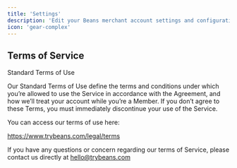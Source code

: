 ```yaml
---
title: 'Settings'
description: 'Edit your Beans merchant account settings and configuration.'
icon: 'gear-complex'
---
```


## Terms of Service

Standard Terms of Use

Our Standard Terms of Use define the terms and conditions under which you’re allowed to use
the Service in accordance with the Agreement, and how we’ll treat your account while you’re a
Member. If you don’t agree to these Terms, you must immediately discontinue your use of the Service.

You can access our terms of use here:

https://www.trybeans.com/legal/terms

If you have any questions or concern regarding our terms of Service, please contact us directly at hello@trybeans.com
